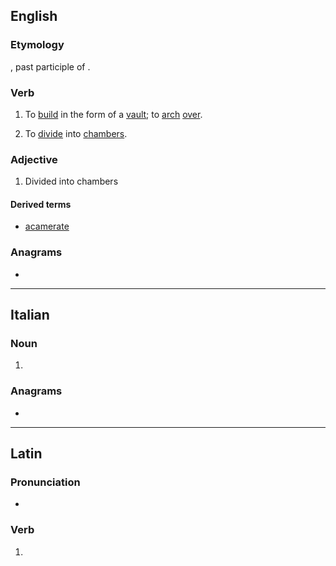 ==English==

===Etymology===
{{etyl|la|en}} {{lena}} {{m|la|cameratus}}, past participle of {{m|la|camerare}}.

===Verb===
{{en-verb|camerat}}

# {{lb|en|transitive}} To [[build]] in the form of a [[vault]]; to [[arch]] [[over]].
# {{lb|en|transitive}} To [[divide]] into [[chamber]]s.

===Adjective===
{{en-adj|-}}

# Divided into chambers

====Derived terms====
* [[acamerate]]

===Anagrams===
* {{anagrams|en|a=aaceemrt|cream tea|macerate|racemate}}

----

==Italian==

===Noun===
{{head|it|noun plural form|g=f}}

# {{plural of|camerata|lang=it}}

===Anagrams===
* {{l|it|macerate}}

----

==Latin==

===Pronunciation===
* {{la-IPA|camerāte}}

===Verb===
{{la-verb-form|camerāte}}

# {{inflection of|camerō||2|p|pres|actv|imp|lang=la}}